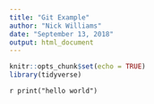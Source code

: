 ```yaml
---
title: "Git Example"
author: "Nick Williams"
date: "September 13, 2018"
output: html_document
---
```


```r
knitr::opts_chunk$set(echo = TRUE)
library(tidyverse)
```


`r print("hello world")`
